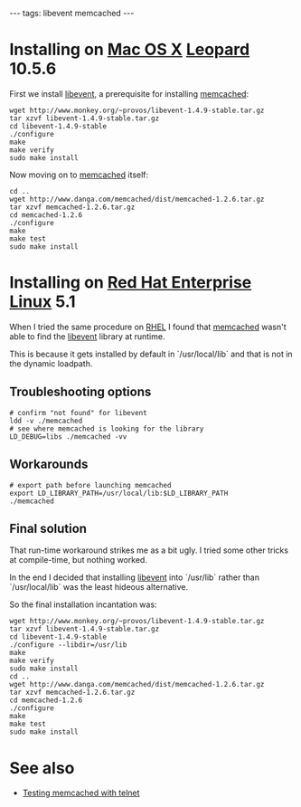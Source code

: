 ---
tags: libevent memcached
---
= Installing on [[Mac OS X]] [[Leopard]] 10.5.6 =

First we install [[libevent]], a prerequisite for installing [[memcached]]:

<pre>wget http://www.monkey.org/~provos/libevent-1.4.9-stable.tar.gz
tar xzvf libevent-1.4.9-stable.tar.gz 
cd libevent-1.4.9-stable
./configure
make
make verify
sudo make install</pre>

Now moving on to [[memcached]] itself:

<pre>cd ..
wget http://www.danga.com/memcached/dist/memcached-1.2.6.tar.gz
tar xzvf memcached-1.2.6.tar.gz 
cd memcached-1.2.6
./configure
make
make test
sudo make install</pre>

= Installing on [[Red Hat Enterprise Linux]] 5.1 =

When I tried the same procedure on [[RHEL]] I found that [[memcached]] wasn't able to find the [[libevent]] library at runtime.

This is because it gets installed by default in `/usr/local/lib` and that is not in the dynamic loadpath.

== Troubleshooting options ==

 # confirm "not found" for libevent
 ldd -v ./memcached
 # see where memcached is looking for the library
 LD_DEBUG=libs ./memcached -vv

== Workarounds ==
 
 # export path before launching memcached
 export LD_LIBRARY_PATH=/usr/local/lib:$LD_LIBRARY_PATH
 ./memcached

== Final solution ==

That run-time workaround strikes me as a bit ugly. I tried some other tricks at compile-time, but nothing worked.

In the end I decided that installing [[libevent]] into `/usr/lib` rather than `/usr/local/lib` was the least hideous alternative.

So the final installation incantation was:

<pre>wget http://www.monkey.org/~provos/libevent-1.4.9-stable.tar.gz
tar xzvf libevent-1.4.9-stable.tar.gz 
cd libevent-1.4.9-stable
./configure --libdir=/usr/lib
make
make verify
sudo make install
cd ..
wget http://www.danga.com/memcached/dist/memcached-1.2.6.tar.gz
tar xzvf memcached-1.2.6.tar.gz 
cd memcached-1.2.6
./configure
make
make test
sudo make install</pre>

= See also =

* [[Testing memcached with telnet]]
